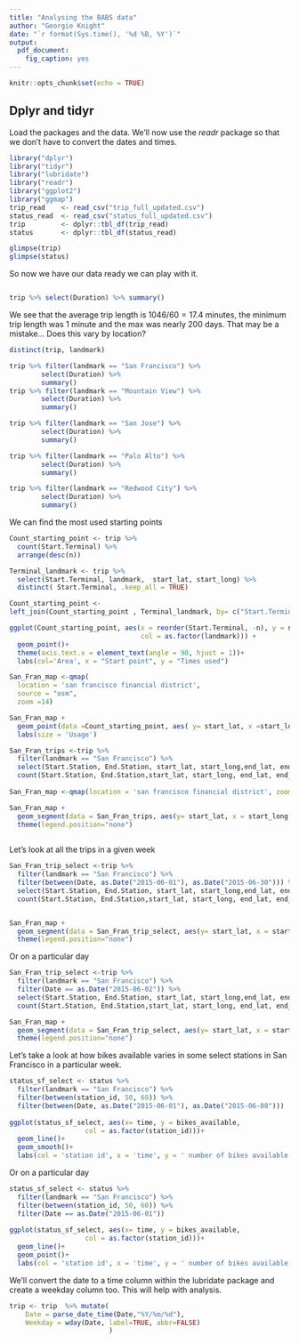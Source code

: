 ---
title: "Analysing the BABS data"
author: "Georgie Knight"
date: "`r format(Sys.time(), '%d %B, %Y')`"
output: 
  pdf_document: 
    fig_caption: yes
---

```{r setup, include=FALSE}
knitr::opts_chunk$set(echo = TRUE)
```
## Dplyr and tidyr
Load the packages and the data. We'll now use the _readr_ package so that we don't have to convert the dates and times.
```{r}
library("dplyr")
library("tidyr")
library("lubridate")
library("readr")
library("ggplot2")
library("ggmap")
trip_read    <- read_csv("trip_full_updated.csv")
status_read  <- read_csv("status_full_updated.csv")
trip         <- dplyr::tbl_df(trip_read)
status       <- dplyr::tbl_df(status_read)

glimpse(trip)
glimpse(status)
```


So now we have our data ready we can play with it.

```{r}

```






```{r}
trip %>% select(Duration) %>% summary()
```

We see that the average trip length is $1046/60 = 17.4$ minutes, the minimum trip length was $1$ minute and the max was nearly $200$ days. That may be a mistake...
Does this vary by location?


```{r}
distinct(trip, landmark)

trip %>% filter(landmark == "San Francisco") %>% 
        select(Duration) %>% 
        summary()
trip %>% filter(landmark == "Mountain View") %>% 
        select(Duration) %>% 
        summary()

trip %>% filter(landmark == "San Jose") %>% 
        select(Duration) %>% 
        summary()

trip %>% filter(landmark == "Palo Alto") %>% 
        select(Duration) %>% 
        summary()

trip %>% filter(landmark == "Redwood City") %>% 
        select(Duration) %>% 
        summary()
```


We can find the most used starting points
```{r}
Count_starting_point <- trip %>% 
  count(Start.Terminal) %>%  
  arrange(desc(n))

Terminal_landmark <- trip %>% 
  select(Start.Terminal, landmark,  start_lat, start_long) %>% 
  distinct( Start.Terminal, .keep_all = TRUE)

Count_starting_point <-
left_join(Count_starting_point , Terminal_landmark, by= c("Start.Terminal"= "Start.Terminal"))

ggplot(Count_starting_point, aes(x = reorder(Start.Terminal, -n), y = n,  
                                 col = as.factor(landmark))) + 
  geom_point()+ 
  theme(axis.text.x = element_text(angle = 90, hjust = 1))+
  labs(col='Area', x = "Start point", y = "Times used") 

San_Fran_map <-qmap(
  location = 'san francisco financial district', 
  source = "osm", 
  zoom =14)

San_Fran_map + 
  geom_point(data =Count_starting_point, aes( y= start_lat, x =start_long, size = n), alpha = 0.5)+
  labs(size = 'Usage')
```

```{r}
San_Fran_trips <-trip %>% 
  filter(landmark == "San Francisco") %>%
  select(Start.Station, End.Station, start_lat, start_long,end_lat, end_long) %>% 
  count(Start.Station, End.Station,start_lat, start_long, end_lat, end_long)
  
San_Fran_map <-qmap(location = 'san francisco financial district', zoom =14)

San_Fran_map + 
  geom_segment(data = San_Fran_trips, aes(y= start_lat, x = start_long, yend =  end_lat, xend = end_long, size = n), alpha = 0.1)+ 
  theme(legend.position="none")
  
```

Let's look at all the trips in a given week

```{r}
San_Fran_trip_select <-trip %>% 
  filter(landmark == "San Francisco") %>%
  filter(between(Date, as.Date("2015-06-01"), as.Date("2015-06-30"))) %>% 
  select(Start.Station, End.Station, start_lat, start_long,end_lat, end_long) %>% 
  count(Start.Station, End.Station,start_lat, start_long, end_lat, end_long)


San_Fran_map + 
  geom_segment(data = San_Fran_trip_select, aes(y= start_lat, x = start_long, yend =  end_lat, xend = end_long, size = n), alpha = 0.1)+ 
  theme(legend.position="none")
```

Or on a particular day

```{r}
San_Fran_trip_select <-trip %>% 
  filter(landmark == "San Francisco") %>%
  filter(Date == as.Date("2015-06-02")) %>% 
  select(Start.Station, End.Station, start_lat, start_long,end_lat, end_long) %>% 
  count(Start.Station, End.Station,start_lat, start_long, end_lat, end_long)

San_Fran_map + 
  geom_segment(data = San_Fran_trip_select, aes(y= start_lat, x = start_long, yend =  end_lat, xend = end_long, size = n), alpha = 0.1)+ 
  theme(legend.position="none")

```



Let's take a look at how bikes available varies in some select stations in San Francisco in a particular week.

```{r}
status_sf_select <- status %>% 
  filter(landmark == "San Francisco") %>% 
  filter(between(station_id, 50, 60)) %>% 
  filter(between(Date, as.Date("2015-06-01"), as.Date("2015-06-08")))
  
ggplot(status_sf_select, aes(x= time, y = bikes_available, 
                   col = as.factor(station_id)))+ 
  geom_line()+
  geom_smooth()+
  labs(col = 'station id', x = 'time', y = ' number of bikes available' )
```


Or on a particular day

```{r}
status_sf_select <- status %>% 
  filter(landmark == "San Francisco") %>% 
  filter(between(station_id, 50, 60)) %>% 
  filter(Date == as.Date("2015-06-01"))
  
ggplot(status_sf_select, aes(x= time, y = bikes_available, 
                   col = as.factor(station_id)))+ 
  geom_line()+
  geom_point()+
  labs(col = 'station id', x = 'time', y = ' number of bikes available' )
```


We'll convert the date to a time column within the lubridate package and create a weekday column too. This will help with analysis.

```{r}
trip <- trip  %>% mutate(
    Date = parse_date_time(Date,"%Y/%m/%d"),
    Weekday = wday(Date, label=TRUE, abbr=FALSE)
                         )
```